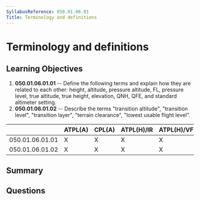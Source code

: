 ```yaml
---
SyllabusReference: 050.01.06.01
Title: Terminology and definitions
---
```


# Terminology and definitions

## Learning Objectives

1.  **050.01.06.01.01** -- Define the following terms and explain how they are
    related to each other: height, altitude, pressure altitude, FL, pressure
    level, true altitude, true height, elevation, QNH, QFE, and standard
    altimeter setting.
2.  **050.01.06.01.02** -- Describe the terms "transition altitude", "transition
    level", "transition layer", "terrain clearance", "lowest usable flight
    level".

|                 | ATPL(A) | CPL(A) | ATPL(H)/IR | ATPL(H)/VFR | CPL(H) | IR | CBIR(A) |
| --------------- | ------- | ------ | ---------- | ----------- | ------ | -- | ------- |
| 050.01.06.01.01 | X       | X      | X          | X           | X      | X  | X       |
| 050.01.06.01.02 | X       | X      | X          | X           | X      | X  | X       |

## Summary

## Questions

